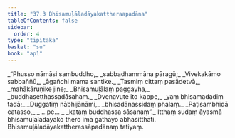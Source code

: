 ```yaml
---
title: "37.3 Bhisamuḷāladāyakattheraapadāna"
tableOfContents: false
sidebar:
  order: 4
type: "tipitaka"
basket: "su"
book: "ap1"
---
```



<DynamicBreadcrumb />

<Division number="8" book="ap1">

<Paragraph number="4044" type="verses" book="ap1">
_“Phusso nāmāsi sambuddho,_  
_sabbadhammāna pāragū;_  
_Vivekakāmo sabbaññū,_  
_āgañchi mama santike._  

</Paragraph>

</Division>
<Division number="9" book="ap1">

<Paragraph number="4045" type="verses" book="ap1">
_Tasmiṃ cittaṃ pasādetvā,_  
_mahākāruṇike jine;_  
_Bhisamuḷālaṃ paggayha,_  
_buddhaseṭṭhassadāsahaṃ._  

</Paragraph>

</Division>
<Division number="10" book="ap1">

<Paragraph number="4046" type="verses" book="ap1">
_Dvenavute ito kappe,_  
_yaṃ bhisamadadiṃ tadā;_  
_Duggatiṃ nābhijānāmi,_  
_bhisadānassidaṃ phalaṃ._  

</Paragraph>

</Division>
<Division number="11" book="ap1">

<Paragraph number="4047" type="verses" book="ap1">
_Paṭisambhidā catasso,_  
_ …pe… _  
_kataṃ buddhassa sāsanaṃ”._  

</Paragraph>

<Paragraph number="4048" book="ap1">
Itthaṃ sudaṃ āyasmā bhisamuḷāladāyako thero imā gāthāyo abhāsitthāti.

</Paragraph>
</Division>

<Paragraph number="4049" type="center" book="ap1">
Bhisamuḷāladāyakattherassāpadānaṃ tatiyaṃ.
</Paragraph>